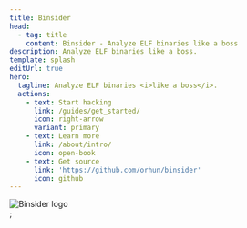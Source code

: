 ```yaml
---
title: Binsider
head:
  - tag: title
    content: Binsider - Analyze ELF binaries like a boss
description: Analyze ELF binaries like a boss.
template: splash
editUrl: true
hero:
  tagline: Analyze ELF binaries <i>like a boss</i>.
  actions:
    - text: Start hacking
      link: /guides/get_started/
      icon: right-arrow
      variant: primary
    - text: Learn more
      link: /about/intro/
      icon: open-book
    - text: Get source
      link: 'https://github.com/orhun/binsider'
      icon: github
---
```

<img
  src="src/assets/binsider-general-tab.png"
  alt="Binsider logo"
  style="margin: 0 auto; display:block;"
/>
;

